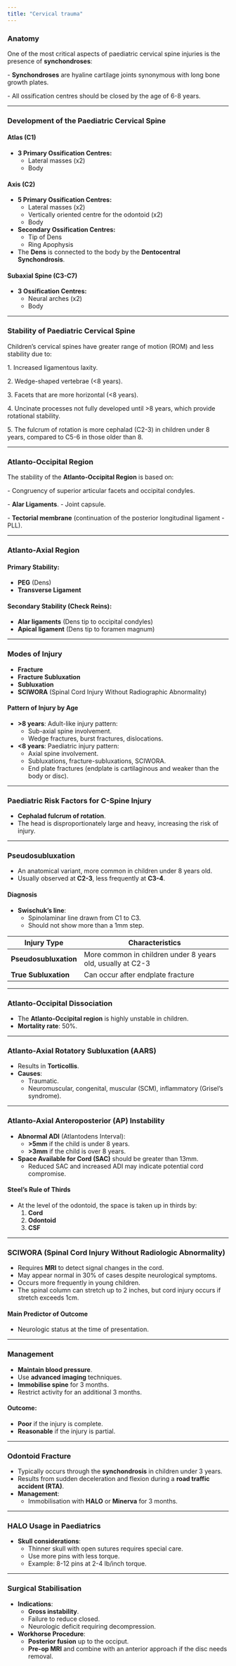 ```yaml
---
title: "Cervical trauma"
---
```


### **Anatomy**

One of the most critical aspects of paediatric cervical spine injuries is the presence of **synchondroses**:

\- **Synchondroses** are hyaline cartilage joints synonymous with long bone growth plates.

\- All ossification centres should be closed by the age of 6-8 years.

------------------------------------------------------------------------

### **Development of the Paediatric Cervical Spine**

#### **Atlas (C1)**

-   **3 Primary Ossification Centres:**
    -   Lateral masses (x2)
    -   Body

#### **Axis (C2)**

-   **5 Primary Ossification Centres:**
    -   Lateral masses (x2)
    -   Vertically oriented centre for the odontoid (x2)
    -   Body
-   **Secondary Ossification Centres:**
    -   Tip of Dens
    -   Ring Apophysis
-   The **Dens** is connected to the body by the **Dentocentral Synchondrosis**.

#### **Subaxial Spine (C3-C7)**

-   **3 Ossification Centres:**
    -   Neural arches (x2)
    -   Body

------------------------------------------------------------------------

### **Stability of Paediatric Cervical Spine**

Children's cervical spines have greater range of motion (ROM) and less stability due to:

1\. Increased ligamentous laxity.

2\. Wedge-shaped vertebrae (\<8 years).

3\. Facets that are more horizontal (\<8 years).

4\. Uncinate processes not fully developed until \>8 years, which provide rotational stability.

5\. The fulcrum of rotation is more cephalad (C2-3) in children under 8 years, compared to C5-6 in those older than 8.

------------------------------------------------------------------------

### **Atlanto-Occipital Region**

The stability of the **Atlanto-Occipital Region** is based on:

\- Congruency of superior articular facets and occipital condyles.

\- **Alar Ligaments**. - Joint capsule.

\- **Tectorial membrane** (continuation of the posterior longitudinal ligament - PLL).

------------------------------------------------------------------------

### **Atlanto-Axial Region**

#### **Primary Stability:**

-   **PEG** (Dens)
-   **Transverse Ligament**

#### **Secondary Stability (Check Reins):**

-   **Alar ligaments** (Dens tip to occipital condyles)
-   **Apical ligament** (Dens tip to foramen magnum)

------------------------------------------------------------------------

### **Modes of Injury**

-   **Fracture**
-   **Fracture Subluxation**
-   **Subluxation**
-   **SCIWORA** (Spinal Cord Injury Without Radiographic Abnormality)

#### **Pattern of Injury by Age**

-   **\>8 years**: Adult-like injury pattern:
    -   Sub-axial spine involvement.
    -   Wedge fractures, burst fractures, dislocations.
-   **\<8 years**: Paediatric injury pattern:
    -   Axial spine involvement.
    -   Subluxations, fracture-subluxations, SCIWORA.
    -   End plate fractures (endplate is cartilaginous and weaker than the body or disc).

------------------------------------------------------------------------

### **Paediatric Risk Factors for C-Spine Injury**

-   **Cephalad fulcrum of rotation**.
-   The head is disproportionately large and heavy, increasing the risk of injury.

------------------------------------------------------------------------

### **Pseudosubluxation**

-   An anatomical variant, more common in children under 8 years old.
-   Usually observed at **C2-3**, less frequently at **C3-4**.

#### **Diagnosis**

-   **Swischuk’s line**:
    -   Spinolaminar line drawn from C1 to C3.
    -   Should not show more than a 1mm step.

| Injury Type | Characteristics |
|-----------------------|-------------------------------------------------|
| **Pseudosubluxation** | More common in children under 8 years old, usually at C2-3 |
| **True Subluxation** | Can occur after endplate fracture |

------------------------------------------------------------------------

### **Atlanto-Occipital Dissociation**

-   The **Atlanto-Occipital region** is highly unstable in children.
-   **Mortality rate**: 50%.

------------------------------------------------------------------------

### **Atlanto-Axial Rotatory Subluxation (AARS)**

-   Results in **Torticollis**.
-   **Causes**:
    -   Traumatic.
    -   Neuromuscular, congenital, muscular (SCM), inflammatory (Grisel's syndrome).

------------------------------------------------------------------------

### **Atlanto-Axial Anteroposterior (AP) Instability**

-   **Abnormal ADI** (Atlantodens Interval):
    -   **\>5mm** if the child is under 8 years.
    -   **\>3mm** if the child is over 8 years.
-   **Space Available for Cord (SAC)** should be greater than 13mm.
    -   Reduced SAC and increased ADI may indicate potential cord compromise.

#### **Steel’s Rule of Thirds**

-   At the level of the odontoid, the space is taken up in thirds by:
    1.  **Cord**
    2.  **Odontoid**
    3.  **CSF**

------------------------------------------------------------------------

### **SCIWORA (Spinal Cord Injury Without Radiologic Abnormality)**

-   Requires **MRI** to detect signal changes in the cord.
-   May appear normal in 30% of cases despite neurological symptoms.
-   Occurs more frequently in young children.
-   The spinal column can stretch up to 2 inches, but cord injury occurs if stretch exceeds 1cm.

#### **Main Predictor of Outcome**

-   Neurologic status at the time of presentation.

------------------------------------------------------------------------

### **Management**

-   **Maintain blood pressure**.
-   Use **advanced imaging** techniques.
-   **Immobilise spine** for 3 months.
-   Restrict activity for an additional 3 months.

#### **Outcome:**

-   **Poor** if the injury is complete.
-   **Reasonable** if the injury is partial.

------------------------------------------------------------------------

### **Odontoid Fracture**

-   Typically occurs through the **synchondrosis** in children under 3 years.
-   Results from sudden deceleration and flexion during a **road traffic accident (RTA)**.
-   **Management**:
    -   Immobilisation with **HALO** or **Minerva** for 3 months.

------------------------------------------------------------------------

### **HALO Usage in Paediatrics**

-   **Skull considerations**:
    -   Thinner skull with open sutures requires special care.
    -   Use more pins with less torque.
    -   Example: 8-12 pins at 2-4 lb/inch torque.

------------------------------------------------------------------------

### **Surgical Stabilisation**

-   **Indications**:
    -   **Gross instability**.
    -   Failure to reduce closed.
    -   Neurologic deficit requiring decompression.
-   **Workhorse Procedure**:
    -   **Posterior fusion** up to the occiput.
    -   **Pre-op MRI** and combine with an anterior approach if the disc needs removal.
